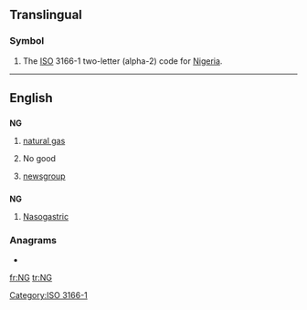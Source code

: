 {{also|Ng|ng|.ng|-ng}}
==Translingual==
===Symbol===
{{infl|mul|symbol}}
# The [[ISO]] 3166-1 two-letter (alpha-2) code for [[Nigeria]].

[[Category:ISO 3166-1]]
----

==English==

==={{abbreviation}}===
'''NG'''

# {{petrochemistry}} [[natural gas]]
# No good
# {{internet}} [[newsgroup]]

==={{initialism}}===
'''NG'''

# [[nasogastric|Nasogastric]]

===Anagrams===
* {{alphagram|[[GN#English|GN]]}} 


[[fr:NG]]
[[tr:NG]]